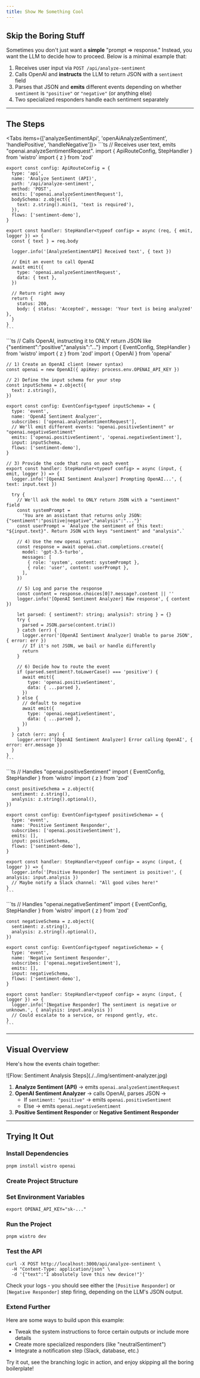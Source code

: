```yaml
---
title: Show Me Something Cool
---
```


## Skip the Boring Stuff

Sometimes you don't just want a **simple** "prompt => response." Instead, you want the LLM to decide how to proceed. Below is a minimal example that:

1. Receives user input via `POST /api/analyze-sentiment`
2. Calls OpenAI and **instructs** the LLM to return JSON with a `sentiment` field
3. Parses that JSON and **emits** different events depending on whether `sentiment` is `"positive"` or `"negative"` (or anything else)
4. Two specialized responders handle each sentiment separately

---

## The Steps

<Folder name="steps" defaultOpen>
  <File name="analyzeSentimentApi.step.ts" />
  <File name="openAiAnalyzeSentiment.step.ts" />
  <File name="handlePositive.step.ts" />
  <File name="handleNegative.step.ts" />
</Folder>


<Tabs items={['analyzeSentimentApi', 'openAiAnalyzeSentiment', 'handlePositive', 'handleNegative']}>
  <Tab value="analyzeSentimentApi">
    ```ts
    // Receives user text, emits "openai.analyzeSentimentRequest".
    import { ApiRouteConfig, StepHandler } from 'wistro'
    import { z } from 'zod'

    export const config: ApiRouteConfig = {
      type: 'api',
      name: 'Analyze Sentiment (API)',
      path: '/api/analyze-sentiment',
      method: 'POST',
      emits: ['openai.analyzeSentimentRequest'],
      bodySchema: z.object({
        text: z.string().min(1, 'text is required'),
      }),
      flows: ['sentiment-demo'],
    }

    export const handler: StepHandler<typeof config> = async (req, { emit, logger }) => {
      const { text } = req.body

      logger.info('[AnalyzeSentimentAPI] Received text', { text })

      // Emit an event to call OpenAI
      await emit({
        type: 'openai.analyzeSentimentRequest',
        data: { text },
      })

      // Return right away
      return {
        status: 200,
        body: { status: 'Accepted', message: 'Your text is being analyzed' },
      }
    }
    ```
  </Tab>
  <Tab value="openAiAnalyzeSentiment">
    ```ts
    // Calls OpenAI, instructing it to ONLY return JSON like {"sentiment":"positive","analysis":"..."}
    import { EventConfig, StepHandler } from 'wistro'
    import { z } from 'zod'
    import { OpenAI } from 'openai'

    // 1) Create an OpenAI client (newer syntax)
    const openai = new OpenAI({ apiKey: process.env.OPENAI_API_KEY })

    // 2) Define the input schema for your step
    const inputSchema = z.object({
      text: z.string(),
    })

    export const config: EventConfig<typeof inputSchema> = {
      type: 'event',
      name: 'OpenAI Sentiment Analyzer',
      subscribes: ['openai.analyzeSentimentRequest'],
      // We'll emit different events: "openai.positiveSentiment" or "openai.negativeSentiment"
      emits: ['openai.positiveSentiment', 'openai.negativeSentiment'],
      input: inputSchema,
      flows: ['sentiment-demo'],
    }

    // 3) Provide the code that runs on each event
    export const handler: StepHandler<typeof config> = async (input, { emit, logger }) => {
      logger.info('[OpenAI Sentiment Analyzer] Prompting OpenAI...', { text: input.text })

      try {
        // We'll ask the model to ONLY return JSON with a "sentiment" field
        const systemPrompt =
          'You are an assistant that returns only JSON: {"sentiment":"positive|negative","analysis":"..."}'
        const userPrompt = `Analyze the sentiment of this text: "${input.text}". Return JSON with keys "sentiment" and "analysis".`

        // 4) Use the new openai syntax:
        const response = await openai.chat.completions.create({
          model: 'gpt-3.5-turbo',
          messages: [
            { role: 'system', content: systemPrompt },
            { role: 'user', content: userPrompt },
          ],
        })

        // 5) Log and parse the response
        const content = response.choices[0]?.message?.content || ''
        logger.info('[OpenAI Sentiment Analyzer] Raw response', { content })

        let parsed: { sentiment?: string; analysis?: string } = {}
        try {
          parsed = JSON.parse(content.trim())
        } catch (err) {
          logger.error('[OpenAI Sentiment Analyzer] Unable to parse JSON', { error: err })
          // If it's not JSON, we bail or handle differently
          return
        }

        // 6) Decide how to route the event
        if (parsed.sentiment?.toLowerCase() === 'positive') {
          await emit({
            type: 'openai.positiveSentiment',
            data: { ...parsed },
          })
        } else {
          // default to negative
          await emit({
            type: 'openai.negativeSentiment',
            data: { ...parsed },
          })
        }
      } catch (err: any) {
        logger.error('[OpenAI Sentiment Analyzer] Error calling OpenAI', { error: err.message })
      }
    }
    ```
  </Tab>
  <Tab value="handlePositive">
    ```ts
    // Handles "openai.positiveSentiment"
    import { EventConfig, StepHandler } from 'wistro'
    import { z } from 'zod'

    const positiveSchema = z.object({
      sentiment: z.string(),
      analysis: z.string().optional(),
    })

    export const config: EventConfig<typeof positiveSchema> = {
      type: 'event',
      name: 'Positive Sentiment Responder',
      subscribes: ['openai.positiveSentiment'],
      emits: [],
      input: positiveSchema,
      flows: ['sentiment-demo'],
    }

    export const handler: StepHandler<typeof config> = async (input, { logger }) => {
      logger.info('[Positive Responder] The sentiment is positive!', { analysis: input.analysis })
      // Maybe notify a Slack channel: "All good vibes here!"
    }
    ```
  </Tab>
  <Tab value="handleNegative">
    ```ts
    // Handles "openai.negativeSentiment"
    import { EventConfig, StepHandler } from 'wistro'
    import { z } from 'zod'

    const negativeSchema = z.object({
      sentiment: z.string(),
      analysis: z.string().optional(),
    })

    export const config: EventConfig<typeof negativeSchema> = {
      type: 'event',
      name: 'Negative Sentiment Responder',
      subscribes: ['openai.negativeSentiment'],
      emits: [],
      input: negativeSchema,
      flows: ['sentiment-demo'],
    }

    export const handler: StepHandler<typeof config> = async (input, { logger }) => {
      logger.info('[Negative Responder] The sentiment is negative or unknown.', { analysis: input.analysis })
      // Could escalate to a service, or respond gently, etc.
    }
    ```
  </Tab>
</Tabs>

---

## Visual Overview

Here's how the events chain together:

<div className="my-8">
  ![Flow: Sentiment Analysis Steps](./../img/sentiment-analyzer.jpg)
</div>

1. **Analyze Sentiment (API)** → emits `openai.analyzeSentimentRequest`
2. **OpenAI Sentiment Analyzer** → calls OpenAI, parses JSON →
   - If `sentiment: "positive"` → emits `openai.positiveSentiment`
   - Else → emits `openai.negativeSentiment`
3. **Positive Sentiment Responder** or **Negative Sentiment Responder**

---

## Trying It Out

<Steps>

### Install Dependencies

```shell
pnpm install wistro openai
```

### Create Project Structure

<Folder name="steps" defaultOpen>
  <File name="analyzeSentimentApi.step.ts" />
  <File name="openAiAnalyzeSentiment.step.ts" />
  <File name="handlePositive.step.ts" />
  <File name="handleNegative.step.ts" />
</Folder>

### Set Environment Variables

```shell
export OPENAI_API_KEY="sk-..."
```

### Run the Project

```shell
pnpm wistro dev
```

### Test the API

```shell
curl -X POST http://localhost:3000/api/analyze-sentiment \
  -H "Content-Type: application/json" \
  -d '{"text":"I absolutely love this new device!"}'
```

Check your logs - you should see either the `[Positive Responder]` or `[Negative Responder]` step firing, depending on the LLM's JSON output.

### Extend Further

Here are some ways to build upon this example:
- Tweak the system instructions to force certain outputs or include more details
- Create more specialized responders (like "neutralSentiment")
- Integrate a notification step (Slack, database, etc.)

</Steps>

Try it out, see the branching logic in action, and enjoy skipping all the boring boilerplate!
